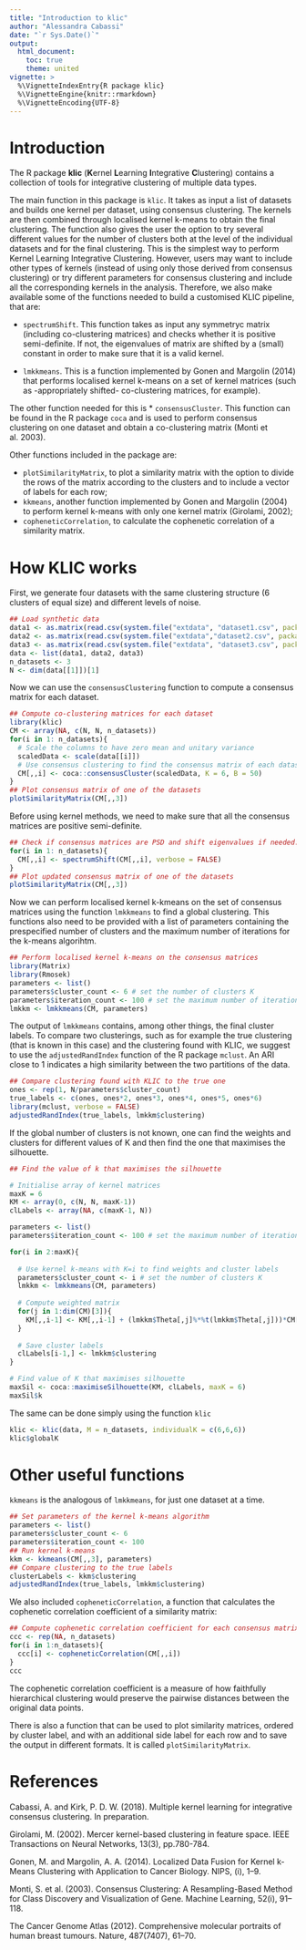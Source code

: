 ```yaml
---
title: "Introduction to klic"
author: "Alessandra Cabassi"
date: "`r Sys.Date()`"
output: 
  html_document:
    toc: true
    theme: united
vignette: >
  %\VignetteIndexEntry{R package klic}
  %\VignetteEngine{knitr::rmarkdown}
  %\VignetteEncoding{UTF-8}
---
```


# Introduction

The R package **klic** (**K**ernel **L**earning **I**ntegrative **C**lustering) contains a collection of tools for integrative clustering of multiple data types. 

The main function in this package is `klic`. It takes as input a list of datasets and builds one kernel per dataset, using consensus clustering. The kernels are then combined through localised kernel k-means to obtain the final clustering. The function also gives the user the option to try several different values for the number of clusters both at the level of the individual datasets and for the final clustering. This is the simplest way to perform Kernel Learning Integrative Clustering. However, users may want to include other types of kernels (instead of using only those derived from consensus clustering) or try different parameters for consensus clustering and include all the corresponding kernels in the analysis. Therefore, we also make available some of the functions needed to build a customised KLIC pipeline, that are:

* `spectrumShift`. This function takes as input any symmetryc matrix (including co-clustering matrices) and checks whether it is positive semi-definite. If not, the eigenvalues of matrix are shifted by a (small) constant in order to make sure that it is a valid kernel. 

* `lmkkmeans`. This is a function implemented by Gonen and Margolin (2014) that performs localised kernel k-means on a set of kernel matrices (such as -appropriately shifted- co-clustering matrices, for example).

The other function needed for this is 
* `consensusCluster`. This function can be found in the R package `coca` and is used to perform consensus clustering on one dataset and obtain a co-clustering matrix  (Monti et al. 2003). 

Other functions included in the package are:

* `plotSimilarityMatrix`, to plot a similarity matrix with the option to divide the rows of the matrix according to the clusters and to include a vector of labels for each row; 
* `kkmeans`, another function implemented by Gonen and Margolin (2004) to perform kernel k-means with only one kernel matrix (Girolami, 2002);
* `copheneticCorrelation`, to calculate the cophenetic correlation of a similarity matrix.

# How KLIC works 

First, we generate four datasets with the same clustering structure (6 clusters of equal size) and different levels of noise.

```r
## Load synthetic data
data1 <- as.matrix(read.csv(system.file("extdata", "dataset1.csv", package = "klic"), row.names = 1))
data2 <- as.matrix(read.csv(system.file("extdata","dataset2.csv", package = "klic"), row.names = 1))
data3 <- as.matrix(read.csv(system.file("extdata", "dataset3.csv", package = "klic"), row.names = 1))
data <- list(data1, data2, data3)
n_datasets <- 3
N <- dim(data[[1]])[1]
```

Now we can use the `consensusClustering` function to compute a consensus matrix for each dataset.

```r
## Compute co-clustering matrices for each dataset
library(klic)
CM <- array(NA, c(N, N, n_datasets))
for(i in 1: n_datasets){
  # Scale the columns to have zero mean and unitary variance
  scaledData <- scale(data[[i]]) 
  # Use consensus clustering to find the consensus matrix of each dataset
  CM[,,i] <- coca::consensusCluster(scaledData, K = 6, B = 50)
}
## Plot consensus matrix of one of the datasets
plotSimilarityMatrix(CM[,,3])
```

Before using kernel methods, we need to make sure that all the consensus matrices are positive semi-definite.

```r
## Check if consensus matrices are PSD and shift eigenvalues if needed.
for(i in 1: n_datasets){
  CM[,,i] <- spectrumShift(CM[,,i], verbose = FALSE)
}
## Plot updated consensus matrix of one of the datasets
plotSimilarityMatrix(CM[,,3])
```

Now we can perform localised kernel k-kmeans on the set of consensus matrices using the function `lmkkmeans` to find a global clustering. This functions also need to be provided with a list of parameters containing the prespecified number of clusters and the maximum number of iterations for the k-means algorihtm.

```r
## Perform localised kernel k-means on the consensus matrices
library(Matrix)
library(Rmosek)
parameters <- list()
parameters$cluster_count <- 6 # set the number of clusters K
parameters$iteration_count <- 100 # set the maximum number of iterations
lmkkm <- lmkkmeans(CM, parameters)
```

The output of `lmkkmeans` contains, among other things, the final cluster labels. To compare two clusterings, such as for example the true clustering (that is known in this case) and the clustering found with KLIC, we suggest to use the `adjustedRandIndex` function of the R package `mclust`. An ARI close to 1 indicates a high similarity between the two partitions of the data.

```r
## Compare clustering found with KLIC to the true one
ones <- rep(1, N/parameters$cluster_count)
true_labels <- c(ones, ones*2, ones*3, ones*4, ones*5, ones*6)
library(mclust, verbose = FALSE)
adjustedRandIndex(true_labels, lmkkm$clustering) 
```

If the global number of clusters is not known, one can find the weights and clusters for different values of K and then find the one that maximises the silhouette.

```r
## Find the value of k that maximises the silhouette

# Initialise array of kernel matrices 
maxK = 6
KM <- array(0, c(N, N, maxK-1))
clLabels <- array(NA, c(maxK-1, N))

parameters <- list()
parameters$iteration_count <- 100 # set the maximum number of iterations

for(i in 2:maxK){
  
  # Use kernel k-means with K=i to find weights and cluster labels
  parameters$cluster_count <- i # set the number of clusters K
  lmkkm <- lmkkmeans(CM, parameters)
  
  # Compute weighted matrix
  for(j in 1:dim(CM)[3]){
    KM[,,i-1] <- KM[,,i-1] + (lmkkm$Theta[,j]%*%t(lmkkm$Theta[,j]))*CM[,,j]
  }
  
  # Save cluster labels
  clLabels[i-1,] <- lmkkm$clustering 
}

# Find value of K that maximises silhouette
maxSil <- coca::maximiseSilhouette(KM, clLabels, maxK = 6)
maxSil$k
```

The same can be done simply using the function `klic`

```r
klic <- klic(data, M = n_datasets, individualK = c(6,6,6))
klic$globalK
```

# Other useful functions

`kkmeans` is the analogous of `lmkkmeans`, for just one dataset at a time.

```r
## Set parameters of the kernel k-means algorithm
parameters <- list()
parameters$cluster_count <- 6
parameters$iteration_count <- 100
## Run kernel k-means
kkm <- kkmeans(CM[,,3], parameters)
## Compare clustering to the true labels
clusterLabels <- kkm$clustering
adjustedRandIndex(true_labels, lmkkm$clustering) 
```

We also included `copheneticCorrelation`, a function that calculates the cophenetic correlation coefficient of a similarity matrix:

```r
## Compute cophenetic correlation coefficient for each consensus matrix
ccc <- rep(NA, n_datasets)
for(i in 1:n_datasets){
  ccc[i] <- copheneticCorrelation(CM[,,i])
}
ccc
```
The cophenetic correlation coefficient is a measure of how faithfully hierarchical clustering would preserve the pairwise distances between the original data points.

There is also a function that can be used to plot similarity matrices, ordered by cluster label, and with an additional side label for each row and to save the output in different formats. It is called `plotSimilarityMatrix`.

# References 

Cabassi, A. and Kirk, P. D. W. (2018). Multiple kernel learning for integrative consensus clustering. In preparation.

Girolami, M. (2002). Mercer kernel-based clustering in feature space. IEEE Transactions on Neural Networks, 13(3), pp.780-784.

Gonen, M. and Margolin, A. A. (2014). Localized Data Fusion for Kernel k-Means Clustering with Application to Cancer Biology. NIPS, (i), 1–9.

Monti, S. et al. (2003). Consensus Clustering: A Resampling-Based Method for Class Discovery and Visualization of Gene. Machine Learning, 52(i), 91–118.

The Cancer Genome Atlas (2012). Comprehensive molecular portraits of human breast tumours. Nature,
487(7407), 61–70.
